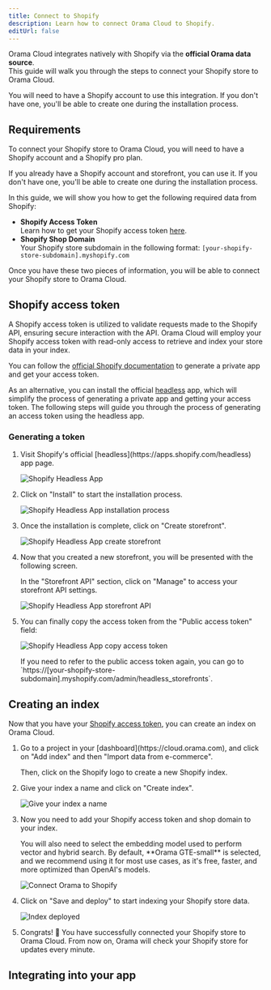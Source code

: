 ```yaml
---
title: Connect to Shopify
description: Learn how to connect Orama Cloud to Shopify.
editUrl: false
---
```


Orama Cloud integrates natively with Shopify via the **official Orama data source**. \
This guide will walk you through the steps to connect your Shopify store to Orama Cloud.

You will need to have a Shopify account to use this integration. If you don't have one, you'll be able to create one during the installation process.

## Requirements

To connect your Shopify store to Orama Cloud, you will need to have a Shopify account and a Shopify pro plan.

If you already have a Shopify account and storefront, you can use it. If you don't have one, you'll be able to create one during the installation process.

In this guide, we will show you how to get the following required data from Shopify:

- **Shopify Access Token** \
  Learn how to get your Shopify access token [here](#getting-your-shopify-access-token).
- **Shopify Shop Domain** \
  Your Shopify store subdomain in the following format: `[your-shopify-store-subdomain].myshopify.com`

Once you have these two pieces of information, you will be able to connect your Shopify store to Orama Cloud.

## Shopify access token

A Shopify access token is utilized to validate requests made to the Shopify API, ensuring secure interaction with the API. Orama Cloud will employ your Shopify access token with read-only access to retrieve and index your store data in your index.

You can follow the [official Shopify documentation](https://shopify.dev/docs/apps/auth/admin-app-access-tokens) to generate a private app and get your access token.

As an alternative, you can install the official [headless](https://apps.shopify.com/headless) app, which will simplify the process of generating a private app and getting your access token. The following steps will guide you through the process of generating an access token using the headless app.

### Generating a token

<Steps>
  <ol>
    <li>
      <p class="pl-10">Visit Shopify's official [headless](https://apps.shopify.com/headless) app page.</p>
      <img
        src="/cloud/guides/shopify/headless-app.webp"
        alt="Shopify Headless App"
        class="mx-10"
      />
    </li>
    <li>
      <p class="pl-10">Click on "Install" to start the installation process.</p>
      <img
        src="/cloud/guides/shopify/headless-app-installation.webp"
        alt="Shopify Headless App installation process"
        class="mx-10"
      />
    </li>
    <li>
      <p class="pl-10">Once the installation is complete, click on "Create storefront".</p>
      <img
        src="/cloud/guides/shopify/headless-app-create-storefront.webp"
        alt="Shopify Headless App create storefront"
        class="mx-10"
      />
    </li>
    <li>
      <p class="pl-10">Now that you created a new storefront, you will be presented with the following screen.</p>
      <p class="pl-10">In the "Storefront API" section, click on "Manage" to access your storefront API settings.</p>
      <img
        src="/cloud/guides/shopify/headless-app-storefront-created.webp"
        alt="Shopify Headless App storefront API"
        class="mx-10"
      />
    </li>
    <li>
      <p class="pl-10">You can finally copy the access token from the "Public access token" field:</p>
      <img
        src="/cloud/guides/shopify/headless-app-access-token.webp"
        alt="Shopify Headless App copy access token"
        class="mx-10"
      />
      <p class="pl-10">If you need to refer to the public access token again, you can go to `https://[your-shopify-store-subdomain].myshopify.com/admin/headless_storefronts`.</p>
    </li>
  </ol>
</Steps>

## Creating an index

Now that you have your [Shopify access token](#shopify-access-token), you can create an index on Orama Cloud.

<Steps>
  <ol>
    <li>
      <p class="pl-10">Go to a project in your [dashboard](https://cloud.orama.com), and click on "Add index" and then "Import data from e-commerce".</p>
      <p class="pl-10">Then, click on the Shopify logo to create a new Shopify index.</p>
    </li>
    <li>
      <p class="pl-10">Give your index a name and click on "Create index".</p>
      <img
        src="/cloud/guides/shopify/orama-shopify-config.png"
        alt="Give your index a name"
        class="mx-10"
      />
    </li>
    <li>
      <p class="pl-10">Now you need to add your Shopify access token and shop domain to your index.</p>
      <p class="pl-10">You will also need to select the embedding model used to perform vector and hybrid search. By default, **Orama GTE-small** is selected, and we recommend using it for most use cases, as it's free, faster, and more optimized than OpenAI's models.</p>
      <img
        src="/cloud/guides/shopify/orama-new-index-shopify-feed.png"
        alt="Connect Orama to Shopify"
        class="mx-10"
      />
    </li>
    <li>
      <p class="pl-10">Click on "Save and deploy" to start indexing your Shopify store data.</p>
      <img
        src="/cloud/guides/shopify/orama-deployed.png"
        alt="Index deployed"
        class="mx-10"
      />
    </li>
    <li>
      <p class="pl-10">Congrats! 🎉 You have successfully connected your Shopify store to Orama Cloud. From now on, Orama will check your Shopify store for updates every minute.</p>
    </li>
  </ol>
</Steps>

## Integrating into your app

<IntegratingIntoYourApp />